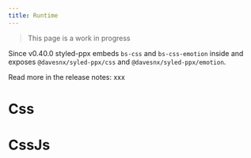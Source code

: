 ```yaml
---
title: Runtime
---
```


> This page is a work in progress

Since v0.40.0 styled-ppx embeds `bs-css` and `bs-css-emotion` inside and exposes `@davesnx/syled-ppx/css` and `@davesnx/syled-ppx/emotion`.

Read more in the release notes: xxx

# Css
# CssJs
